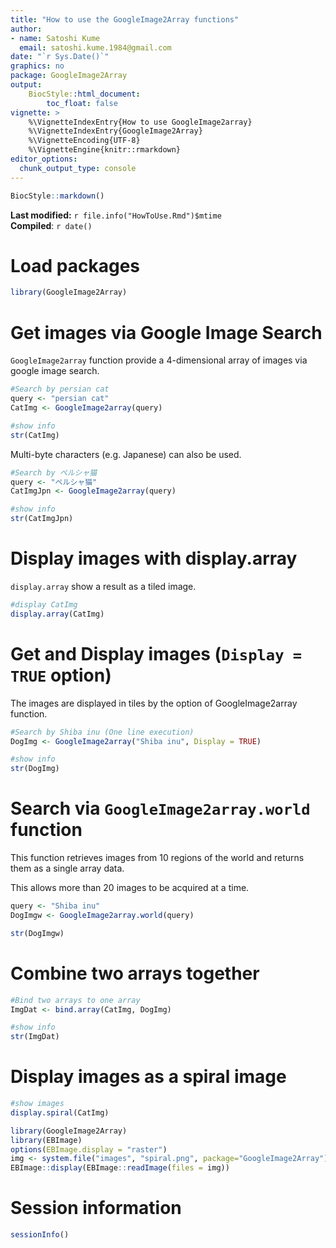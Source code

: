 ```yaml
---
title: "How to use the GoogleImage2Array functions"
author: 
- name: Satoshi Kume
  email: satoshi.kume.1984@gmail.com
date: "`r Sys.Date()`"
graphics: no
package: GoogleImage2Array
output:
    BiocStyle::html_document:
        toc_float: false
vignette: >
    %\VignetteIndexEntry{How to use GoogleImage2array}
    %\VignetteIndexEntry{GoogleImage2Array}
    %\VignetteEncoding{UTF-8}
    %\VignetteEngine{knitr::rmarkdown}
editor_options: 
  chunk_output_type: console
---
```


```r
BiocStyle::markdown()
```

**Last modified:** `r file.info("HowToUse.Rmd")$mtime`<br />
**Compiled**: `r date()`

# Load packages

```r
library(GoogleImage2Array)
```

# Get images via Google Image Search

`GoogleImage2array` function provide a 4-dimensional array of images via google image search.

```r
#Search by persian cat
query <- "persian cat"
CatImg <- GoogleImage2array(query)

#show info
str(CatImg)
```

Multi-byte characters (e.g. Japanese) can also be used.

```r
#Search by ペルシャ猫
query <- "ペルシャ猫"
CatImgJpn <- GoogleImage2array(query)

#show info
str(CatImgJpn)
```

# Display images with display.array

`display.array` show a result as a tiled image.

```r
#display CatImg
display.array(CatImg)
```

# Get and Display images (`Display = TRUE` option)

The images are displayed in tiles by the option of GoogleImage2array function.

```r
#Search by Shiba inu (One line execution)
DogImg <- GoogleImage2array("Shiba inu", Display = TRUE)

#show info
str(DogImg)
```

# Search via `GoogleImage2array.world` function

This function retrieves images from 10 regions of the world and 
returns them as a single array data.

This allows more than 20 images to be acquired at a time.

```r
query <- "Shiba inu"
DogImgw <- GoogleImage2array.world(query)

str(DogImgw)
```

# Combine two arrays together

```r
#Bind two arrays to one array
ImgDat <- bind.array(CatImg, DogImg)

#show info
str(ImgDat)
```

# Display images as a spiral image

```r
#show images
display.spiral(CatImg)
```

```r
library(GoogleImage2Array)
library(EBImage)
options(EBImage.display = "raster")
img <- system.file("images", "spiral.png", package="GoogleImage2Array")
EBImage::display(EBImage::readImage(files = img))
```

# Session information {.unnumbered}
```r
sessionInfo()
```
